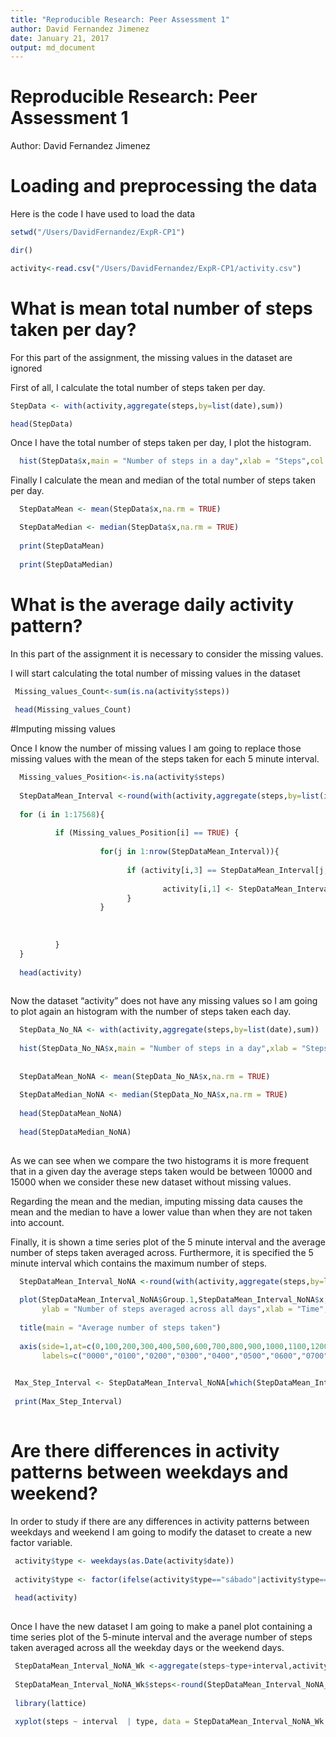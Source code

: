 ```yaml
---
title: "Reproducible Research: Peer Assessment 1"
author: David Fernandez Jimenez
date: January 21, 2017
output: md_document
---
```


# Reproducible Research: Peer Assessment 1

Author: David Fernandez Jimenez

# Loading and preprocessing the data

Here is the code I have used to load the data

```r

setwd("/Users/DavidFernandez/ExpR-CP1")

dir()

activity<-read.csv("/Users/DavidFernandez/ExpR-CP1/activity.csv")
```

# What is mean total number of steps taken per day?

For this part of the assignment, the missing values in the dataset are ignored

First of all, I calculate the total number of steps taken per day.

```r
StepData <- with(activity,aggregate(steps,by=list(date),sum))

head(StepData)
```

Once I have the total number of steps taken per day, I plot the histogram.


```r

  hist(StepData$x,main = "Number of steps in a day",xlab = "Steps",col = "green") 

```

Finally I calculate the mean and median of the total number of steps taken per day.

```r
  StepDataMean <- mean(StepData$x,na.rm = TRUE)

  StepDataMedian <- median(StepData$x,na.rm = TRUE)
  
  print(StepDataMean)
  
  print(StepDataMedian)
```

# What is the average daily activity pattern?

In this part of the assignment it is necessary to consider the missing values.

I will start calculating the total number of missing values in the dataset

```r
 Missing_values_Count<-sum(is.na(activity$steps))
  
 head(Missing_values_Count)
```

#Imputing missing values

Once I know the number of missing values I am going to replace those missing values with the mean of the steps taken for each 5 minute interval.

```r
  Missing_values_Position<-is.na(activity$steps)
 
  StepDataMean_Interval <-round(with(activity,aggregate(steps,by=list(interval),mean,na.rm=TRUE)))
        
  for (i in 1:17568){
          
          if (Missing_values_Position[i] == TRUE) {
                  
                    for(j in 1:nrow(StepDataMean_Interval)){
                          
                          if (activity[i,3] == StepDataMean_Interval[j,1]){
                                  
                                  activity[i,1] <- StepDataMean_Interval[j,2]     
                          }
                    }
                  
                 
                  
          }
  } 
  
  head(activity)
 
```

Now the dataset "activity" does not have any missing values so I am going to plot again an histogram with the number of steps taken each day.

```r

  StepData_No_NA <- with(activity,aggregate(steps,by=list(date),sum))
  
  hist(StepData_No_NA$x,main = "Number of steps in a day",xlab = "Steps",col = "green") 
  
  
  StepDataMean_NoNA <- mean(StepData_No_NA$x,na.rm = TRUE)
  
  StepDataMedian_NoNA <- median(StepData_No_NA$x,na.rm = TRUE)
  
  head(StepDataMean_NoNA)
  
  head(StepDataMedian_NoNA)
  
```

As we can see when we compare the two histograms it is more frequent that in a given day the average steps taken would be between 10000 and 15000 when we consider these new dataset without missing values. 

Regarding the mean and the median, imputing missing data causes the mean and the median to have a lower value than when they are not taken into account.

Finally, it is shown a time series plot of the 5 minute interval and the average number of steps taken averaged across. Furthermore, it is specified the 5 minute interval which contains the maximum number of steps.

```r

  
  StepDataMean_Interval_NoNA <-round(with(activity,aggregate(steps,by=list(interval),mean,na.rm=TRUE)))
  
  plot(StepDataMean_Interval_NoNA$Group.1,StepDataMean_Interval_NoNA$x,
       ylab = "Number of steps averaged across all days",xlab = "Time",xaxt="n")
  
  title(main = "Average number of steps taken")
  
  axis(side=1,at=c(0,100,200,300,400,500,600,700,800,900,1000,1100,1200,1300,1400,1500,1600,1700,1800,1900,2000,2100,2200,2300,2400),
       labels=c("0000","0100","0200","0300","0400","0500","0600","0700","0800","0900","1000","1100","1200","1300","1400","1500","1600","1700","1800","1900","2000","2100","2200","2300","2400"))

  
 Max_Step_Interval <- StepDataMean_Interval_NoNA[which(StepDataMean_Interval_NoNA[,2]==max(StepDataMean_Interval_NoNA$x)),1]
 
 print(Max_Step_Interval)
 
```

# Are there differences in activity patterns between weekdays and weekend?

In order to study if there are any differences in activity patterns between weekdays and weekend I am going to modify the dataset to create a new factor variable.

```r
 
 activity$type <- weekdays(as.Date(activity$date)) 
 
 activity$type <- factor(ifelse(activity$type=="sábado"|activity$type=="domingo" , "Weekend", "Weekday"), c("Weekend", "Weekday"))
 
 head(activity)
 
```

Once I have the new dataset I am going to make a panel plot containing a time series plot of the 5-minute interval and the average number of steps taken averaged across all the weekday days or the weekend days.

```r

 
 StepDataMean_Interval_NoNA_Wk <-aggregate(steps~type+interval,activity,mean)
 
 StepDataMean_Interval_NoNA_Wk$steps<-round(StepDataMean_Interval_NoNA_Wk $steps)
 
 library(lattice)
 
 xyplot(steps ~ interval  | type, data = StepDataMean_Interval_NoNA_Wk , layout = c(1,2))
  
```